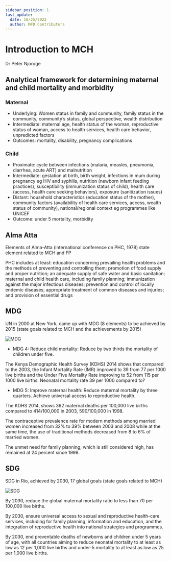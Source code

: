 ```yaml
---
sidebar_position: 1
last_update:
  date: 10/25/2022
  author: MFD Contributors
---
```


# Introduction to MCH

Dr Peter Njoroge

## Analytical framework for determining maternal and child mortality and morbidity

### Maternal

- Underlying: Women status in family and community, family status in the
  community, community’s status, global perspective, wealth distribution
- Intermediate: maternal age, health status of the woman, reproductive status of
  woman, access to health services, health care behavior, unpredicted factors
- Outcomes: mortality, disability, pregnancy complications

### Child

- Proximate: cycle between infections (malaria, measles, pneumonia, diarrhea,
  acute ART) and malnutrition
- Intermediate: gestation at birth, birth weight, infections in mum during
  pregnancy eg HIV and syphilis, nutrition (newborn infant feeding practices),
  susceptibility (immunization status of child), health care (access, health care
  seeking behaviors), exposure (sanitization issues)
- Distant: household characteristics (education status of the mother),
  community factors (availability of health care services, access, wealth status
  of community), national/regional context eg programmes like UNICEF
- Outcome: under 5 mortality, morbidity

## Alma Atta

Elements of Alma-Atta (international conference on PHC, 1978) state element related to
MCH and FP

PHC includes at least: education concerning prevailing health problems and the
methods of preventing and controlling them; promotion of food supply and proper
nutrition; an adequate supply of safe water and basic sanitation; maternal and child
health care, including family planning; immunization against the major infectious
diseases; prevention and control of locally endemic diseases; appropriate treatment of
common diseases and injuries; and provision of essential drugs

## MDG

UN in 2000 at New York, came up with MDG (8 elements) to be achieved by 2015 (state
goals related to MCH and the achievements by 2015)

<div style={{ display: 'flex', justifyContent: 'center' }}>
  <img src="https://i.imgur.com/AbQZF8I.jpg" alt="MDG" />
</div>

- MDG 4: Reduce child mortality: Reduce by two thirds the mortality of children under
  five.

The Kenya Demographic Health Survey (KDHS) 2014 shows that compared to
the 2003, the Infant Mortality Rate (IMR) improved to 39 from 77 per 1000 live
births and the Under Five Mortality Rate improving to 52 from 115 per 1000 live
births. Neonatal mortality rate 39 per 1000 compared to?

- MDG 5: Improve maternal health: Reduce maternal mortality by three quarters.
  Achieve universal access to reproductive health.

The KDHS 2014, shows 362 maternal deaths per 100,000 live births compared to
414/100,000 in 2003, 590/100,000 in 1998.

The contraceptive prevalence rate for modern methods among married women
increased from 32% to 39% between 2003 and 2008 while at the same time, the
use of traditional methods decreased from 8 to 6% of married women.

The unmet need for family planning, which is still considered high, has remained
at 24 percent since 1998.

## SDG

SDG in Rio, achieved by 2030, 17 global goals (state goals related to MCH)

<div style={{ display: 'flex', justifyContent: 'center' }}>
  <img src="https://i.imgur.com/AbQZF8I.jpg" alt="SDG" />
</div>

By 2030, reduce the global maternal mortality ratio to less than 70 per 100,000 live
births.

By 2030, ensure universal access to sexual and reproductive health-care services,
including for family planning, information and education, and the integration of
reproductive health into national strategies and programmes.

By 2030, end preventable deaths of newborns and children under 5 years of age, with
all countries aiming to reduce neonatal mortality to at least as low as 12 per 1,000 live
births and under-5 mortality to at least as low as 25 per 1,000 live births.
